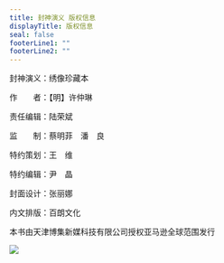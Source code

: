 ```yaml
---
title: 封神演义 版权信息
displayTitle: 版权信息
seal: false
footerLine1: ""
footerLine2: ""
---
```

封神演义：绣像珍藏本

作　　者：【明】许仲琳

责任编辑：陆荣斌

监　　制：蔡明菲　潘　良

特约策划：王　维

特约编辑：尹　晶

封面设计：张丽娜

内文排版：百朗文化

本书由天津博集新媒科技有限公司授权亚马逊全球范围发行

![](/data/fengshen-images/00001.jpeg)